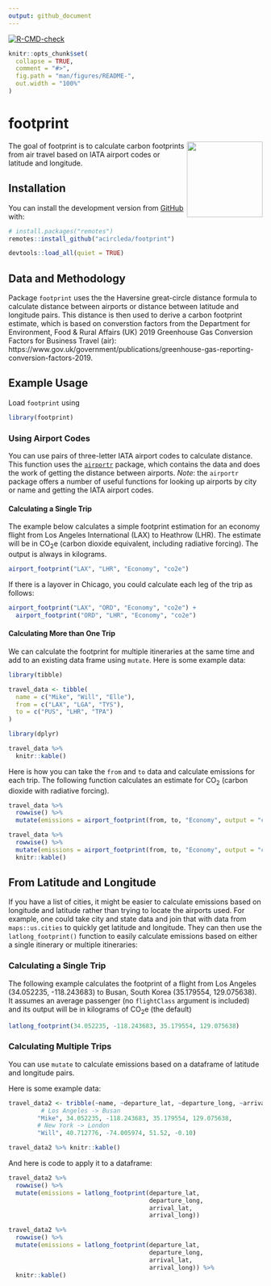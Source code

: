 ```yaml
---
output: github_document
---
```


<!-- README.md is generated from README.Rmd. Please edit that file -->

<!-- badges: start -->
[![R-CMD-check](https://github.com/acircleda/footprint/workflows/R-CMD-check/badge.svg)](https://github.com/acircleda/footprint/actions)
<!-- badges: end -->


```r
knitr::opts_chunk$set(
  collapse = TRUE,
  comment = "#>",
  fig.path = "man/figures/README-",
  out.width = "100%"
)
```
# footprint 
<img src="man/figures/footprint_hex.png" align="right" height=150/>


The goal of footprint is to calculate carbon footprints from air travel based on IATA airport codes or latitude and longitude.

## Installation

You can install the development version from [GitHub](https://github.com/) with:

```r
# install.packages("remotes")
remotes::install_github("acircleda/footprint")
```
```r
devtools::load_all(quiet = TRUE)
```
## Data and Methodology

Package `footprint` uses the the Haversine great-circle distance formula to calculate distance between airports or distance between latitude and longitude pairs. This distance is then used to derive a carbon footprint estimate, which is based on converstion factors from the Department for Environment, Food & Rural Affairs (UK) 2019 Greenhouse Gas Conversion Factors for Business Travel (air): https://www.gov.uk/government/publications/greenhouse-gas-reporting-conversion-factors-2019.

## Example Usage

Load `footprint` using

```r
library(footprint)
```


### Using Airport Codes

You can use pairs of three-letter IATA airport codes to calculate distance. This function uses the [`airportr`](https://github.com/dshkol/airportr) package, which contains the data and does the work of getting the distance between airports. *Note*: the `airportr` package offers a number of useful functions for looking up airports by city or name and getting the IATA airport codes.

#### Calculating a Single Trip

The example below calculates a simple footprint estimation for an economy flight from Los Angeles International (LAX) to Heathrow (LHR). The estimate will be in CO~2~e (carbon dioxide equivalent, including radiative forcing). The output is always in kilograms.

```r
airport_footprint("LAX", "LHR", "Economy", "co2e")
```


If there is a layover in Chicago, you could calculate each leg of the trip as follows:

```r
airport_footprint("LAX", "ORD", "Economy", "co2e") + 
  airport_footprint("ORD", "LHR", "Economy", "co2e")
```

#### Calculating More than One Trip

We can calculate the footprint for multiple itineraries at the same time and add to an existing data frame using `mutate`. Here is some example data:

```r
library(tibble)

travel_data <- tibble(
  name = c("Mike", "Will", "Elle"),
  from = c("LAX", "LGA", "TYS"),
  to = c("PUS", "LHR", "TPA")
)
```

```r
library(dplyr)

travel_data %>%
  knitr::kable()
```

Here is how you can take the `from` and `to` data and calculate emissions for each trip. The following function calculates an estimate for CO~2~ (carbon dioxide with radiative forcing).

```r
travel_data %>%
  rowwise() %>%
  mutate(emissions = airport_footprint(from, to, "Economy", output = "co2"))
```

```r
travel_data %>%
  rowwise() %>%
  mutate(emissions = airport_footprint(from, to, "Economy", output = "co2")) %>%
  knitr::kable()
```

## From Latitude and Longitude

If you have a list of cities, it might be easier to calculate emissions based on longitude and latitude rather than trying to locate the airports used. For example, one could take city and state data and join that with data from `maps::us.cities` to quickly get latitude and longitude. They can then use the `latlong_footprint()` function to easily calculate emissions based on either a single itinerary or multiple itineraries:

### Calculating a Single Trip

The following example calculates the footprint of a flight from Los Angeles (34.052235, -118.243683) to Busan, South Korea (35.179554, 129.075638). It assumes an average passenger (no `flightClass` argument is included) and its output will be in kilograms of CO~2~e (the default)

```r
latlong_footprint(34.052235, -118.243683, 35.179554, 129.075638)
```

### Calculating Multiple Trips

You can use `mutate` to calculate emissions based on a dataframe of latitude and longitude pairs.

Here is some example data:

```r
travel_data2 <- tribble(~name, ~departure_lat, ~departure_long, ~arrival_lat, ~arrival_long,
         # Los Angeles -> Busan
        "Mike", 34.052235, -118.243683, 35.179554, 129.075638,
        # New York -> London
        "Will", 40.712776, -74.005974, 51.52, -0.10)
```

```r
travel_data2 %>% knitr::kable()
```

And here is code to apply it to a dataframe:

```r
travel_data2 %>%
  rowwise() %>%
  mutate(emissions = latlong_footprint(departure_lat,
                                       departure_long,
                                       arrival_lat,
                                       arrival_long))
```

```r
travel_data2 %>%
  rowwise() %>%
  mutate(emissions = latlong_footprint(departure_lat,
                                       departure_long,
                                       arrival_lat,
                                       arrival_long)) %>%
  knitr::kable()
```

